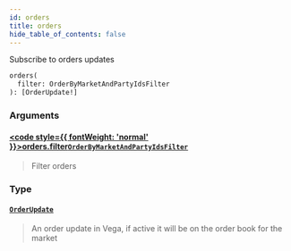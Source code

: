 ```yaml
---
id: orders
title: orders
hide_table_of_contents: false
---
```








Subscribe to orders updates

```graphql
orders(
  filter: OrderByMarketAndPartyIdsFilter
): [OrderUpdate!]
```


### Arguments

#### [<code style={{ fontWeight: 'normal' }}>orders.<b>filter</b></code>](#)<Bullet />[`OrderByMarketAndPartyIdsFilter`](/testnet/api/graphql/inputs/order-by-market-and-party-ids-filter) <Badge class="secondary" text="input"/>
> Filter orders
> 

### Type

#### [`OrderUpdate`](/testnet/api/graphql/objects/order-update) <Badge class="secondary" text="object"/>
> An order update in Vega, if active it will be on the order book for the market
> 





